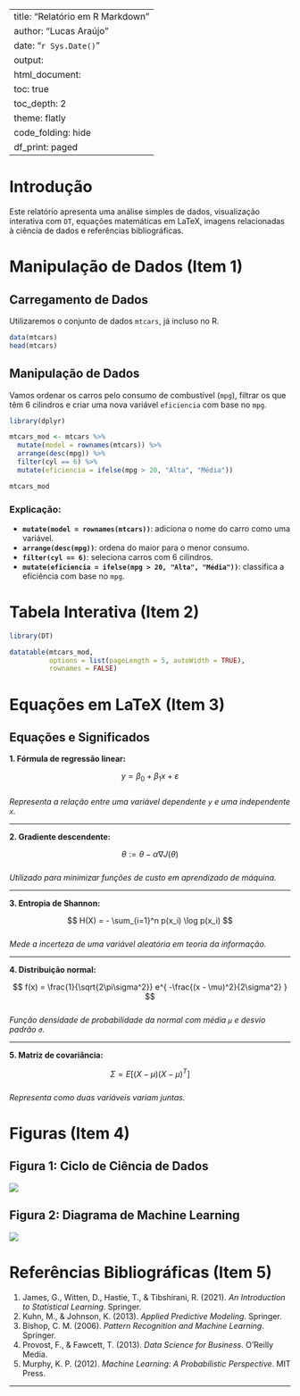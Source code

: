 
---
title: "Relatório em R Markdown"
author: "Lucas Araújo"
date: "`r Sys.Date()`"
output:
  html_document:
    toc: true
    toc_depth: 2
    theme: flatly
    code_folding: hide
    df_print: paged
---

# Introdução

Este relatório apresenta uma análise simples de dados, visualização interativa com `DT`, equações matemáticas em LaTeX, imagens relacionadas à ciência de dados e referências bibliográficas.

# Manipulação de Dados (Item 1) {.tabset}

## Carregamento de Dados

Utilizaremos o conjunto de dados `mtcars`, já incluso no R.

```r
data(mtcars)
head(mtcars)
```

## Manipulação de Dados

Vamos ordenar os carros pelo consumo de combustível (`mpg`), filtrar os que têm 6 cilindros e criar uma nova variável `eficiencia` com base no `mpg`.

```r
library(dplyr)

mtcars_mod <- mtcars %>%
  mutate(model = rownames(mtcars)) %>%
  arrange(desc(mpg)) %>%
  filter(cyl == 6) %>%
  mutate(eficiencia = ifelse(mpg > 20, "Alta", "Média"))

mtcars_mod
```

### Explicação:

- **`mutate(model = rownames(mtcars))`**: adiciona o nome do carro como uma variável.
- **`arrange(desc(mpg))`**: ordena do maior para o menor consumo.
- **`filter(cyl == 6)`**: seleciona carros com 6 cilindros.
- **`mutate(eficiencia = ifelse(mpg > 20, "Alta", "Média"))`**: classifica a eficiência com base no `mpg`.

# Tabela Interativa (Item 2) {.tabset}

```r
library(DT)

datatable(mtcars_mod,
          options = list(pageLength = 5, autoWidth = TRUE),
          rownames = FALSE)
```

# Equações em LaTeX (Item 3) {.tabset}

## Equações e Significados

**1. Fórmula de regressão linear:**

$$
y = \beta_0 + \beta_1 x + \varepsilon
$$  
*Representa a relação entre uma variável dependente `y` e uma independente `x`.*

---

**2. Gradiente descendente:**

$$
\theta := \theta - \alpha \nabla J(\theta)
$$  
*Utilizado para minimizar funções de custo em aprendizado de máquina.*

---

**3. Entropia de Shannon:**

$$
H(X) = - \sum_{i=1}^n p(x_i) \log p(x_i)
$$  
*Mede a incerteza de uma variável aleatória em teoria da informação.*

---

**4. Distribuição normal:**

$$
f(x) = \frac{1}{\sqrt{2\pi\sigma^2}} e^{ -\frac{(x - \mu)^2}{2\sigma^2} }
$$  
*Função densidade de probabilidade da normal com média `μ` e desvio padrão `σ`.*

---

**5. Matriz de covariância:**

$$
\Sigma = E[(X - \mu)(X - \mu)^T]
$$  
*Representa como duas variáveis variam juntas.*

# Figuras (Item 4) {.tabset}

## Figura 1: Ciclo de Ciência de Dados

![](CICLODEVIDA_DADOS.webp)

## Figura 2: Diagrama de Machine Learning

![](MLDIAG.png)

# Referências Bibliográficas (Item 5) {.tabset}

1. James, G., Witten, D., Hastie, T., & Tibshirani, R. (2021). *An Introduction to Statistical Learning*. Springer.
2. Kuhn, M., & Johnson, K. (2013). *Applied Predictive Modeling*. Springer.
3. Bishop, C. M. (2006). *Pattern Recognition and Machine Learning*. Springer.
4. Provost, F., & Fawcett, T. (2013). *Data Science for Business*. O’Reilly Media.
5. Murphy, K. P. (2012). *Machine Learning: A Probabilistic Perspective*. MIT Press.

---
